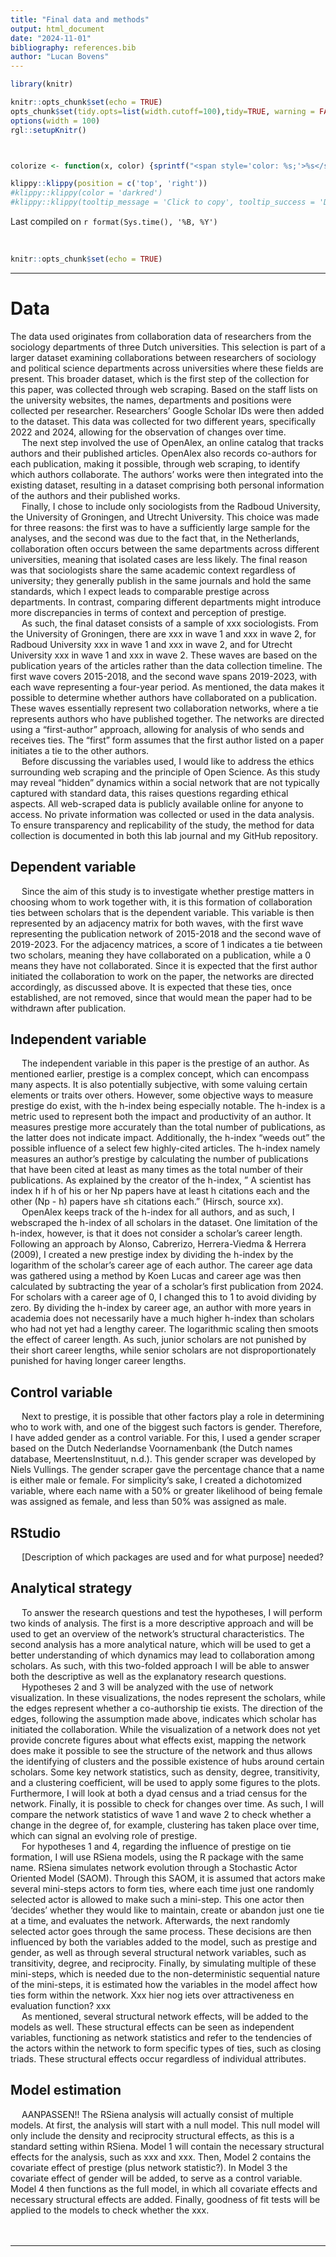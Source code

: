 ```yaml
---
title: "Final data and methods"
output: html_document
date: "2024-11-01"
bibliography: references.bib
author: "Lucan Bovens"
---
```


```{=html}
<style>
div {
text-align: justify}
</style>
```

```r
library(knitr)

knitr::opts_chunk$set(echo = TRUE)
opts_chunk$set(tidy.opts=list(width.cutoff=100),tidy=TRUE, warning = FALSE, message = FALSE,comment = "#>", cache=TRUE, class.source=c("test"), class.output=c("test2"))
options(width = 100)
rgl::setupKnitr()



colorize <- function(x, color) {sprintf("<span style='color: %s;'>%s</span>", color, x) }

```

```r
klippy::klippy(position = c('top', 'right'))
#klippy::klippy(color = 'darkred')
#klippy::klippy(tooltip_message = 'Click to copy', tooltip_success = 'Done')
```

Last compiled on `r format(Sys.time(), '%B, %Y')`

<br>

```r
knitr::opts_chunk$set(echo = TRUE)
```

----

# Data

The data used originates from collaboration data of researchers from the sociology departments of three Dutch universities. This selection is part of a larger dataset examining collaborations between researchers of sociology and political science departments across universities where these fields are present. This broader dataset, which is the first step of the collection for this paper, was collected through web scraping. Based on the staff lists on the university websites, the names, departments and positions were collected per researcher. Researchers' Google Scholar IDs were then added to the dataset. This data was collected for two different years, specifically 2022 and 2024, allowing for the observation of changes over time. \
    The next step involved the use of OpenAlex, an online catalog that tracks authors and their published articles. OpenAlex also records co-authors for each publication, making it possible, through web scraping, to identify which authors collaborate. The authors’ works were then integrated into the existing dataset, resulting in a dataset comprising both personal information of the authors and their published works. \
    Finally, I chose to include only sociologists from the Radboud University, the University of Groningen, and Utrecht University. This choice was made for three reasons: the first was to have a sufficiently large sample for the analyses, and the second was due to the fact that, in the Netherlands, collaboration often occurs between the same departments across different universities, meaning that isolated cases are less likely. The final reason was that sociologists share the same academic context regardless of university; they generally publish in the same journals and hold the same standards, which I expect leads to comparable prestige across departments. In contrast, comparing different departments might introduce more discrepancies in terms of context and perception of prestige. \
    As such, the final dataset consists of a sample of xxx sociologists. From the University of Groningen, there are xxx in wave 1 and xxx in wave 2, for Radboud University xxx in wave 1 and xxx in wave 2, and for Utrecht University xxx in wave 1 and xxx in wave 2. These waves are based on the publication years of the articles rather than the data collection timeline. The first wave covers 2015-2018, and the second wave spans 2019-2023, with each wave representing a four-year period. As mentioned, the data makes it possible to determine whether authors have collaborated on a publication. These waves essentially represent two collaboration networks, where a tie represents authors who have published together. The networks are directed using a "first-author" approach, allowing for analysis of who sends and receives ties. The "first" form assumes that the first author listed on a paper initiates a tie to the other authors. \
    Before discussing the variables used, I would like to address the ethics surrounding web scraping and the principle of Open Science. As this study may reveal "hidden" dynamics within a social network that are not typically captured with standard data, this raises questions regarding ethical aspects. All web-scraped data is publicly available online for anyone to access. No private information was collected or used in the data analysis. To ensure transparency and replicability of the study, the method for data collection is documented in both this lab journal and my GitHub repository. \

## Dependent variable
    Since the aim of this study is to investigate whether prestige matters in choosing whom to work together with, it is this formation of collaboration ties between scholars that is the dependent variable. This variable is then represented by an adjacency matrix for both waves, with the first wave representing the publication network of 2015-2018 and the second wave of 2019-2023. For the adjacency matrices, a score of 1 indicates a tie between two scholars, meaning they have collaborated on a publication, while a 0 means they have not collaborated. Since it is expected that the first author initiated the collaboration to work on the paper, the networks are directed accordingly, as discussed above. It is expected that these ties, once established, are not removed, since that would mean the paper had to be withdrawn after publication. \

## Independent variable
    The independent variable in this paper is the prestige of an author. As mentioned earlier, prestige is a complex concept, which can encompass many aspects. It is also potentially subjective, with some valuing certain elements or traits over others. However, some objective ways to measure prestige do exist, with the h-index being especially notable. The h-index is a metric used to represent both the impact and productivity of an author. It measures prestige more accurately than the total number of publications, as the latter does not indicate impact. Additionally, the h-index “weeds out” the possible influence of a select few highly-cited articles. The h-index namely measures an author’s prestige by calculating the number of publications that have been cited at least as many times as the total number of their publications. As explained by the creator of the h-index, " A scientist has index h if h of his or her Np papers have at least h citations each and the other (Np - h) papers have ≤h citations each." (Hirsch, source xx). \
    OpenAlex keeps track of the h-index for all authors, and as such, I webscraped the h-index of all scholars in the dataset. One limitation of the h-index, however, is that it does not consider a scholar’s career length. Following an approach by Alonso, Cabrerizo, Herrera-Viedma & Herrera (2009), I created a new prestige index by dividing the h-index by the logarithm of the scholar's career age of each author. The career age data was gathered using a method by Koen Lucas and career age was then calculated by subtracting the year of a scholar’s first publication from 2024. For scholars with a career age of 0, I changed this to 1 to avoid dividing by zero. By dividing the h-index by career age, an author with more years in academia does not necessarily have a much higher h-index than scholars who had not yet had a lengthy career. The logarithmic scaling then smoots the effect of career length. As such, junior scholars are not punished by their short career lengths, while senior scholars are not disproportionately punished for having longer career lengths.  \

## Control variable
    Next to prestige, it is possible that other factors play a role in determining who to work with, and one of the biggest such factors is gender. Therefore, I have added gender as a control variable. For this, I used a gender scraper based on the Dutch Nederlandse Voornamenbank (the Dutch names database, MeertensInstituut, n.d.). This gender scraper was developed by Niels Vullings. The gender scraper gave the percentage chance that a name is either male or female. For simplicity’s sake, I created a dichotomized variable, where each name with a 50% or greater likelihood of being female was assigned as female, and less than 50% was assigned as male. \

## RStudio
    [Description of which packages are used and for what purpose] needed? \

## Analytical strategy
    To answer the research questions and test the hypotheses, I will perform two kinds of analysis. The first is a more descriptive approach and will be used to get an overview of the network’s structural characteristics. The second analysis has a more analytical nature, which will be used to get a better understanding of which dynamics may lead to collaboration among scholars. As such, with this two-folded approach I will be able to answer both the descriptive as well as the explanatory research questions. \
    Hypotheses 2 and 3 will be analyzed with the use of network visualization. In these visualizations, the nodes represent the scholars, while the edges represent whether a co-authorship tie exists. The direction of the edges, following the assumption made above, indicates which scholar has initiated the collaboration. While the visualization of a network does not yet provide concrete figures about what effects exist, mapping the network does make it possible to see the structure of the network and thus allows the identifying of clusters and the possible existence of hubs around certain scholars. Some key network statistics, such as density, degree, transitivity, and a clustering coefficient, will be used to apply some figures to the plots. Furthermore, I will look at both a dyad census and a triad census for the network. Finally, it is possible to check for changes over time. As such, I will compare the network statistics of wave 1 and wave 2 to check whether a change in the degree of, for example, clustering has taken place over time, which can signal an evolving role of prestige. \
  For hypotheses 1 and 4, regarding the influence of prestige on tie formation, I will use RSiena models, using the R package with the same name. RSiena simulates network evolution through a Stochastic Actor Oriented Model (SAOM). Through this SAOM, it is assumed that actors make several mini-steps actors to form ties, where each time just one randomly selected actor is allowed to make such a mini-step. This one actor then ‘decides’ whether they would like to maintain, create or abandon just one tie at a time, and evaluates the network. Afterwards, the next randomly selected actor goes through the same process. These decisions are then influenced by both the variables added to the model, such as prestige and gender, as well as through several structural network variables, such as transitivity, degree, and reciprocity. Finally, by simulating multiple of these mini-steps, which is needed due to the non-deterministic sequential nature of the mini-steps, it is estimated how the variables in the model affect how ties form within the network. Xxx hier nog iets over attractiveness en evaluation function? xxx \
    As mentioned, several structural network effects, will be added to the models as well. These structural effects can be seen as independent variables, functioning as network statistics and refer to the tendencies of the actors within the network to form specific types of ties, such as closing triads. These structural effects occur regardless of individual attributes.  \

## Model estimation
     AANPASSEN!! The RSiena analysis will actually consist of multiple models. At first, the analysis will start with a null model. This null model will only include the density and reciprocity structural effects, as this is a standard setting within RSiena. Model 1 will contain the necessary structural effects for the analysis, such as xxx and xxx. Then, Model 2 contains the covariate effect of prestige (plus network statistic?). In Model 3 the covariate effect of gender will be added, to serve as a control variable. Model 4 then functions as the full model, in which all covariate effects and necessary structural effects are added. Finally, goodness of fit tests will be applied to the models to check whether the xxx. \
    
 

-------------


